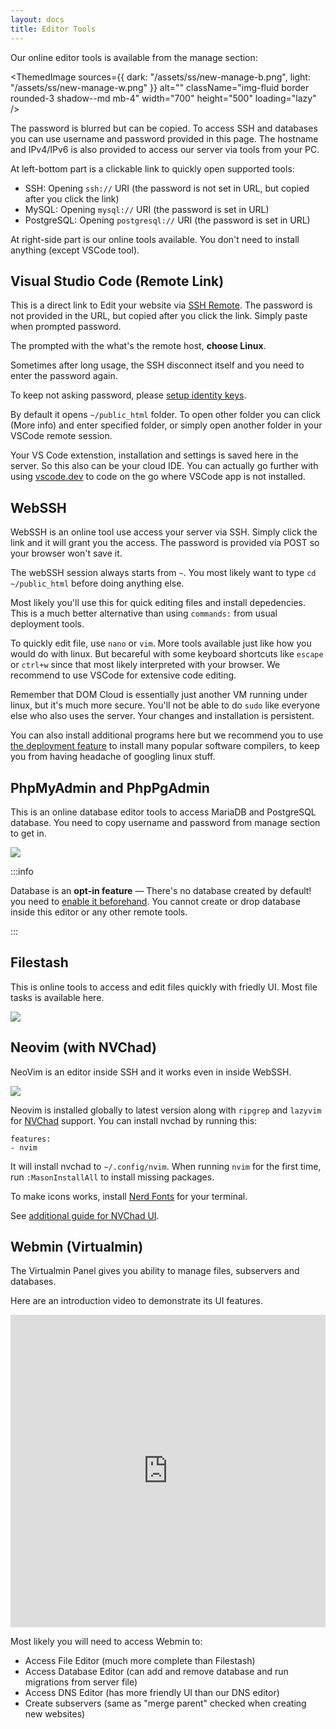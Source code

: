 ```yaml
---
layout: docs
title: Editor Tools
---
```




Our online editor tools is available from the manage section:


<ThemedImage
    sources={{
        dark: "/assets/ss/new-manage-b.png",
        light: "/assets/ss/new-manage-w.png"
    }}
    alt=""
    className="img-fluid border rounded-3 shadow--md mb-4"
    width="700"
    height="500"
    loading="lazy"
/>

The password is blurred but can be copied. To access SSH and databases you can use username and password provided in this page. The hostname and IPv4/IPv6 is also provided to access our server via tools from your PC.

At left-bottom part is a clickable link to quickly open supported tools:

+ SSH: Opening `ssh://` URI (the password is not set in URL, but copied after you click the link)
+ MySQL: Opening `mysql://` URI (the password is set in URL)
+ PostgreSQL: Opening `postgresql://` URI (the password is set in URL)

At right-side part is our online tools available. You don't need to install anything (except VSCode tool).

## Visual Studio Code (Remote Link)

This is a direct link to Edit your website via [SSH Remote](https://code.visualstudio.com/docs/remote/ssh). The password is not provided in the URL, but copied after you click the link. Simply paste when prompted password.

The prompted with the what's the remote host, **choose Linux**.

Sometimes after long usage, the SSH disconnect itself and you need to enter the password again.

To keep not asking password, please [setup identity keys](https://www.freecodecamp.org/news/the-ultimate-guide-to-ssh-setting-up-ssh-keys/).

By default it opens `~/public_html` folder. To open other folder you can click (More info) and enter specified folder, or simply open another folder in your VSCode remote session.

Your VS Code extenstion, installation and settings is saved here in the server. So this also can be your cloud IDE. You can actually go further with using [vscode.dev](https://vscode.dev) to code on the go where VSCode app is not installed.

## WebSSH

WebSSH is an online tool use access your server via SSH. Simply click the link and it will grant you the access. The password is provided via POST so your browser won't save it.

The webSSH session always starts from `~`. You most likely want to type `cd ~/public_html` before doing anything else.

Most likely you'll use this for quick editing files and install depedencies. This is a much better alternative than using `commands:` from usual deployment tools. 

To quickly edit file, use `nano` or `vim`. More tools available just like how you would do with linux. But becareful with some keyboard shortcuts like `escape` or `ctrl+w` since that most likely interpreted with your browser. We recommend to use VSCode for extensive code editing.

Remember that DOM Cloud is essentially just another VM running under linux, but it's much more secure. You'll not be able to do `sudo` like everyone else who also uses the server. Your changes and installation is persistent.

You can also install additional programs here but we recommend you to use [the deployment feature](../deployment/deploy.mdx) to install many popular software compilers, to keep you from having headache of googling linux stuff.


## PhpMyAdmin and PhpPgAdmin

This is an online database editor tools to access MariaDB and PostgreSQL database. You need to copy username and password from manage section to get in.

![](https://upload.wikimedia.org/wikipedia/commons/1/13/PhpMyAdmin-main-en.png)

:::info

Database is an **opt-in feature** &mdash; There's no database created by default! you need to [enable it beforehand](./database.mdx). 
You cannot create or drop database inside this editor or any other remote tools.

:::

## Filestash

This is online tools to access and edit files quickly with friedly UI. Most file tasks is available here.

![](https://raw.githubusercontent.com/mickael-kerjean/filestash_images/master/.assets/photo.jpg)

## Neovim (with NVChad)

NeoVim is an editor inside SSH and it works even in inside WebSSH. 

![](https://nvchad.com/banner.webp)

Neovim is installed globally to latest version along with `ripgrep` and `lazyvim` for [NVChad](https://nvchad.com) support. You can install nvchad by running this:

```
features:
- nvim
```

It will install nvchad to `~/.config/nvim`. When running `nvim` for the first time, run `:MasonInstallAll` to install missing packages.

To make icons works, install [Nerd Fonts](https://nerdfonts.com/) for your terminal.

See [additional guide for NVChad UI](https://docs.rockylinux.org/books/nvchad/nvchad_ui/nvchad_ui/).

## Webmin (Virtualmin)

The Virtualmin Panel gives you ability to manage files, subservers and databases.

Here are an introduction video to demonstrate its UI features.

<iframe width="100%" height="500px" src="https://www.youtube.com/embed/OENyJFI_w0Q" title="YouTube video player" frameborder="0" allow="accelerometer; autoplay; clipboard-write; encrypted-media; gyroscope; picture-in-picture" allowfullscreen></iframe>

Most likely you will need to access Webmin to:

+ Access File Editor (much more complete than Filestash)
+ Access Database Editor (can add and remove database and run migrations from server file)
+ Access DNS Editor (has more friendly UI than our DNS editor)
+ Create subservers (same as "merge parent" checked when creating new websites)

